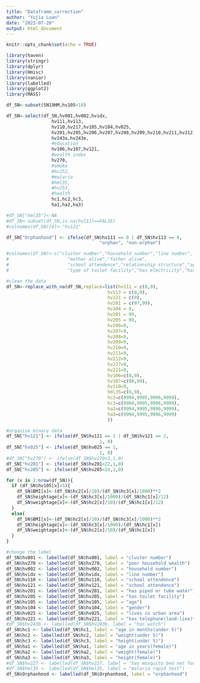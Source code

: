 ```yaml
---
title: "Dataframe_correction"
author: "Yujia Luan"
date: "2023-07-20"
output: html_document
---
```


```r
knitr::opts_chunk$set(echo = TRUE)
```

```r
library(haven)
library(stringr)
library(dplyr)
library(Hmisc)
library(naniar)
library(labelled)
library(ggplot2)
library(MASS)
```

```r
df_SN<-subset(SN19HM,hv105<18)

df_SN<-select(df_SN,hv001,hv002,hvidx,
                 hv111,hv113,
                 hv110,hv217,hv105,hv104,hv025,
                 hv201,hv205,hv206,hv207,hv208,hv209,hv210,hv211,hv212,hv227,hv221,
                 hv243a,hv243e,
                 #education
                 hv106,hv107,hv121,
                 #wealth index
                 hv270,
                 #smoke
                 #hv252,
                 #malaria
                 #hml35,
                 #hv253,
                 #health
                 hc1,hc2,hc3,
                 ha1,ha2,ha3)

#df_SN["hml35"]<-NA
#df_SN<-subset(df_SN,is.na(hv111)==FALSE)
#colnames(df_SN)[6]<-"hv121"

```


```r
df_SN["Orphanhood"] <- ifelse(df_SN$hv111 == 0 | df_SN$hv113 == 0, 
                                   "orphan", "non-orphan")

#colnames(df_SN)<-c("cluster number","household number","line number",
#                      "mother alive","father alive",
#                      "school attendence","relationship structure","age","gender","type of #place of residence","source of drinking water",
#                      "type of toilet facility","has electricity","has radio","has #television","has refrigerator","has bicycle","has motorcycle","has car","has bednet","has #phone")
```


```r
#clean the data
df_SN<-replace_with_na(df_SN,replace=list(hv111 = c(8,9),
                                      hv113 = c(8,9),
                                      hv121 = c(9),
                                      hv201 = c(97,99),
                                      hv104 = 9,
                                      hv201 = 99,
                                      hv205 = 99,
                                      hv206=9,
                                      hv207=9,
                                      hv208=9,
                                      hv209=9,
                                      hv210=9,
                                      hv211=9,
                                      hv212=9,
                                      hv227=9,
                                      hv221=9,
                                      hv106=c(8,9),
                                      hv107=c(98,99),
                                      hv110=9,
                                      hml35=c(6,9),
                                      hc2=c(9994,9995,9996,9999),
                                      hc3=c(9994,9995,9996,9999),
                                      ha2=c(9994,9995,9996,9999),
                                      ha3=c(9994,9995,9996,9999)
                                      ))


```

```r
#organise binary data
df_SN["hv121"] <- ifelse(df_SN$hv121 == 1 | df_SN$hv121 == 2, 
                                   1, 0)
df_SN["hv025"] <- ifelse(df_SN$hv025 == 1, 
                                   1, 0)
#df_SN["hv270"] <- ifelse(df_SN$hv270<3,1,0)
df_SN["hv201"] <- ifelse(df_SN$hv201<22,1,0)
df_SN["hv205"] <- ifelse(df_SN$hv205<24,1,0)

```

```r
for (x in 1:nrow(df_SN)){
  if (df_SN$hv105[x]<5){
    df_SN$BMI[x]<-(df_SN$hc2[x]/10)/(df_SN$hc3[x]/1000)**2
    df_SN$heightage[x]<-(df_SN$hc3[x]/1000)/(df_SN$hc1[x]/12)
    df_SN$weightage[x]<-(df_SN$hc2[x]/10)/(df_SN$hc1[x]/12)
  }
  else{
    df_SN$BMI[x]<-(df_SN$hc2[x]/10)/(df_SN$hc3[x]/1000)**2
    df_SN$heightage[x]<-(df_SN$hc3[x]/1000)/(df_SN$hc1[x])
    df_SN$weightage[x]<-(df_SN$hc2[x]/10)/(df_SN$hc1[x])
  }
}
```

```r
#change the label
df_SN$hv001 <- labelled(df_SN$hv001, label = "cluster number")
df_SN$hv270 <- labelled(df_SN$hv270, label = "poor household wealth")
df_SN$hv002 <- labelled(df_SN$hv002, label = "household number")
df_SN$hvidx <- labelled(df_SN$hvidx, label = "line number")
df_SN$hv110 <- labelled(df_SN$hv110, label = "school attendence")
df_SN$hv121 <- labelled(df_SN$hv121, label = "school attendence")
df_SN$hv201 <- labelled(df_SN$hv201, label = "has piped or tube water")
df_SN$hv205 <- labelled(df_SN$hv205, label = "has toilet facility")
df_SN$hv105 <- labelled(df_SN$hv105, label = "age")
df_SN$hv104 <- labelled(df_SN$hv104, label = "gender")
df_SN$hv025 <- labelled(df_SN$hv025, label = "lives in urban area")
df_SN$hv221 <- labelled(df_SN$hv221, label = "has telephone(land-line)")
#df_SN$hv243b <- labelled(df_SN$hv243b, label = "has watch")
df_SN$hc1 <- labelled(df_SN$hc1, label = "age in months(under 5)")
df_SN$hc2 <- labelled(df_SN$hc2, label = "weight(under 5)")
df_SN$hc3 <- labelled(df_SN$hc3, label = "height(under 5)")
df_SN$ha1 <- labelled(df_SN$ha1, label = "age in years(female)")
df_SN$ha2 <- labelled(df_SN$ha2, label = "weight(female)")
df_SN$ha3 <- labelled(df_SN$ha3, label = "height(female)")
#df_SN$hv227 <- labelled(df_SN$hv227, label = "has mosquito bed net for sleeping")
#df_SN$hml35 <- labelled(df_SN$hml35, label = "malaria rapid test")
df_SN$Orphanhood <- labelled(df_SN$Orphanhood, label = "orphanhood")

```
